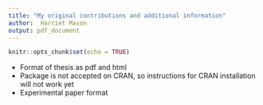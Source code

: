 ```yaml
---
title: "My original contributions and additional information"
author:  Harriet Mason
output: pdf_document
---
```


```r
knitr::opts_chunk$set(echo = TRUE)
```

- Format of thesis as pdf and html
- Package is not accepted on CRAN, so instructions for CRAN installation will not work yet
- Experimental paper format